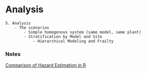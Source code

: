 # Analysis
```
5. Analysis
	- The scenarios
		- Simple homogenous system (same model, same plant)
		- Stratification by Model and Site
			- Hierarchical Modeling and Frailty
```

### Notes

[Comparison of Hazard Estimation in R](https://arxiv.org/pdf/1509.03253.pdf)